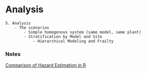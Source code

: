 # Analysis
```
5. Analysis
	- The scenarios
		- Simple homogenous system (same model, same plant)
		- Stratification by Model and Site
			- Hierarchical Modeling and Frailty
```

### Notes

[Comparison of Hazard Estimation in R](https://arxiv.org/pdf/1509.03253.pdf)